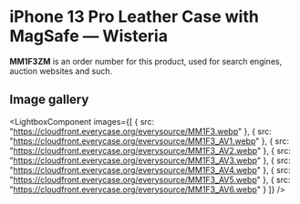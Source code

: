 
# iPhone 13 Pro Leather Case with MagSafe — Wisteria

<Callout type='info' emoji='👉🏻'>**MM1F3ZM** is an order number for this product, used for search engines, auction websites and such.</Callout>

## Image gallery

<LightboxComponent
    images={[
      {
        src: "https://cloudfront.everycase.org/everysource/MM1F3.webp"
      },
      {
        src: "https://cloudfront.everycase.org/everysource/MM1F3_AV1.webp"
      },
      {
        src: "https://cloudfront.everycase.org/everysource/MM1F3_AV2.webp"
      },
      {
        src: "https://cloudfront.everycase.org/everysource/MM1F3_AV3.webp"
      },
      {
        src: "https://cloudfront.everycase.org/everysource/MM1F3_AV4.webp"
      },
      {
        src: "https://cloudfront.everycase.org/everysource/MM1F3_AV5.webp"
      },
      {
        src: "https://cloudfront.everycase.org/everysource/MM1F3_AV6.webp"
      }
    ]}
  />

